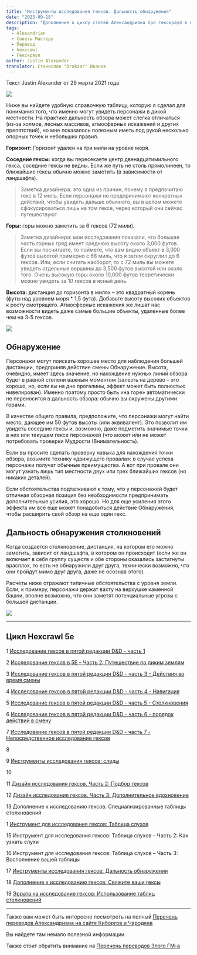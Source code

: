 ```yaml
---
title: "Инструменты исследования гексов: Дальность обнаружения"
date: "2023-09-18"
description: "Дополнение к циклу статей Александриана про гекскраул в пятой редакции D&D про инструменты исследования гексов - дальность обнаружения #alexandrian #gmtips #hexcrawl"
tags:
  - Alexandrian
  - Советы Мастеру
  - Перевод
  - hexcrawl
  - Гекскраул
author: Justin Alexander
translator: Станислав "Drakzar" Иванов
---
```


Текст Justin Alexander от 29 марта 2021 года

![](/images/hexcrawl-5e-distance-1.jpg)

Ниже вы найдете удобную справочную таблицу, которую я сделал для понимания того, что именно могут увидеть персонажи в дикой местности. На практике дальность обзора может слегка отличаться (из-за холмов, лесных массивов, атмосферных искажений и других препятствий), но мне показалось полезным иметь под рукой несколько опорных точек и небольших правил.

**Горизонт:** Горизонт удален на три мили на уровне моря.

**Соседние гексы:** когда вы пересекаете центр двенадцатимильного гекса, соседние гексы не видны. Если же путь не столь прямолинеен, то ближайшие гексы обычно можно заметить (в зависимости от ландшафта).

> Заметка дизайнера: это одна из причин, почему я предпочитаю гекс в 12 миль. Если персонажи не предпринимают конкретных действий, чтобы увидеть дальше обычного, вы в целом можете сфокусироваться лишь на том гексе, через который они сейчас путешествуют.

**Горы:** горы можно заметить за 6 гексов (72 мили).

> Заметка дизайнера: мои исследования показали, что большая часть горных гряд имеет среднюю высоту около 3,000 футов. Если вы посчитаете, то поймете, что вам видно объект в 3,000 футов высотой примерно с 68 миль, что я затем округлил до 6 гексов. Или, если считать наоборот, то с 72 миль вы можете увидеть отдельные вершины до 3,500 футов высотой или около того. Очень высокую горы около 10,000 футов теоретически можно увидеть за 10 гексов в ясный день.

**Высота:** дистанция до горизонта в милях – это квадратный корень (футы над уровнем моря \* 1,5 фута). Добавьте высоту высоких объектов к росту смотрящего. Атмосферные искажения же лишат нас возможности видеть даже самые большие объекты, удаленные более чем на 3-5 гексов.

![](/images/hexcrawl-5e-distance-2.jpg)

## Обнаружение

Персонажи могут поискать хорошее место для наблюдения большей дистанции, предприняв действие смены Обнаружение. Высота, очевидно, имеет здесь значение, но нахождение нужных линий обзора будет в равной степени важным моментом (залезть на дерево – это хорошо, но, если вы на дне прогалины, эффект может быть полностью нивелирован). Именно поэтому просто быть «на горе» автоматически не переносится в дальность обзора: обычно вы окружены другими горами.

В качестве общего правила, предположите, что персонажи могут найти место, дающее им 50 футов высоты (или эквивалент). Это позволит им увидеть соседние гексы и, возможно, даже подметить значимые точки в них или текущем гексе персонажей (что может или не может потребовать проверки Мудрости (Внимательность).

Если вы просите сделать проверку навыка для нахождения точки обзора, возьмите технику «движущего провала»: в случае успеха персонажи получат обычные преимущества. А вот при провале они могут узнать лишь тип местности двух или трех ближайших гексов (но никаких деталей).

Если обстоятельства подталкивают к тому, что у персонажей будет отличная обзорная позиция без необходимости предпринимать дополнительные усилия, это хорошо. Но для еще усиления этого эффекта им все еще может понадобиться действие Обнаружения, чтобы расширить свой обзор на еще один гекс.

## Дальность обнаружения столкновений

Когда создается столкновение, дистанция, на котором его можно заметить, зависит от ландшафта, в котором он происходит (если же он включает в себя группу существ и обе стороны оказались застигнуты врасплох, то есть не обнаружили друг друга, технически возможно, что они пройдут мимо друг друга, даже не осознав этого).

Расчеты ниже отражают типичные обстоятельства с уровня земли. Если, к примеру, персонажи держат вахту на верхушке каменной башни, вполне возможно, что они заметят потенциальные угрозы с большей дистанции.

![](/images/hexcrawl-5e-distance-3.jpg)

---

## Цикл Hexcrawl 5e

1 [Исследование гексов в пятой редакции D&D - часть 1](/posts/translations/alexandrian-hexcrawl-5e-2)

2 [Исследование гексов в 5E – Часть 2: Путешествие по диким землям](/posts/translations/alexandrian-hexcrawl-5e-2)

3 [Исследование гексов в пятой редакции D&D - часть 3 - Действия во время смены](/posts/translations/alexandrian-hexcrawl-5e-3-watch-actions)

4 [Исследование гексов в пятой редакции D&D - часть 4 - Навигация](/posts/translations/alexandrian-hexcrawl-5e-4-navigation)

5 [Исследование гексов в пятой редакции D&D - часть 5 - Столкновения](/posts/translations/alexandrian-hexcrawl-5e-5-encounters)

6 [Исследование гексов в пятой редакции D&D - часть 6 - порядок действий в смену](/posts/translations/alexandrian-hexcrawl-5e-6-watch)

7 [Исследование гексов в пятой редакции D&D - часть 7 - Непосредственное исследование гексов](/posts/translations/alexandrian-hexcrawl-5e-7-hexploration)

8

9 [Инструменты исследования гексов: следы](/posts/translations/alexandrian-hexcrawl-5e-tools)

10

11 [Дизайн исследования гексов. Часть 2: Подбор гексов](/posts/translations/alexandrian-hexcrwal-5e-design-2-choice-of-hexes)

12 [Дизайн исследования гексов. Часть 3: Дополнительное вдохновение](/posts/translations/alexandrian-hexcrawl-5e-design-3-additional-inspiration)

13 Дополнение к исследованию гексов: Специализированные таблицы столкновений

1 [Инструмент для исследования гексов: Таблица слухов](/posts/translations/alexandrian-hexcrawl-5e-rumor-tables)

15 Инструмент для исследования гексов: Таблица слухов – Часть 2: Как узнать слухи

16 Инструмент для исследования гексов: Таблица слухов – Часть 3: Восполнение вашей таблицы

17 [Инструменты исследования гексов: Дальность обнаружения](/posts/translations/alexandrian-hexcrawl-5e-tools-distance)

18 [Дополнение к исследованию гексов: Свяжите ваши гексы](/posts/translations/alexandrian-hexcrawl-5e-link-hexes)

19 [Эррата на исследование гексов: Использование таблиц столкновений](/posts/translations/alexandrian-hexcrawl-5e-errata-random-encounters)

---

Также вам может быть интересно посмотреть на полный
[Перечень переводов Александриана на сайте Киборгов и Чародеев](/posts/translations/alexandrian-index)

Вы найдете там немало полезной информации.

Также стоит обратить внимание на [Перечень переводов Злого ГМ-а](/posts/translations/angrygm-index)
